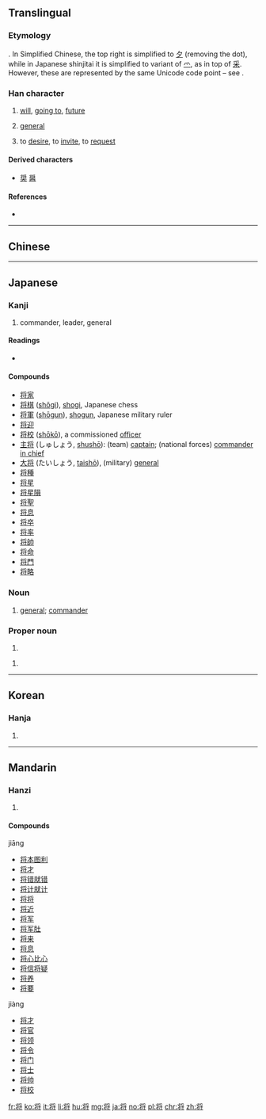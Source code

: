 {{also|將}}
==Translingual==
{{stroke order|strokes=9}}
{{ja-forms|将|将|[[將]]}}

===Etymology===
{{Han simp|將|f=爿|t=丬}}. In Simplified Chinese, the top right is simplified to [[夕]] (removing the dot), while in Japanese shinjitai it is simplified to variant of [[爫]], as in top of [[采]]. However, these are represented by the same Unicode code point – see {{w|Han unification}}.

===Han character===
{{Han char|rn=41|rad=寸|as=06|asj=07|sn=9|snj=10|four=|canj=LMNII|ids=⿰丬𪧷, ⿰丬寽}}

# [[will]], [[going to]], [[future]]
# {{label|mul|military}} [[general]]
# to [[desire]], to [[invite]], to [[request]]

====Derived characters====
* [[奨]] [[醤]]

====References====
* {{Han ref|kx=0294.111|dkj=07437|hdz=42375.010|uh=5C06|ud=23558}}

----

==Chinese==
{{zh-see|將}}

----

==Japanese==

===Kanji===
{{ja-kanji|grade=6|rs=寸07|style=s|kyu=將}}

# commander, leader, general

====Readings====
* {{ja-readings|goon=[[そう]] (sō)|kanon=[[しょう]] (shō)|kun=[[ひきいる]] (hikiiru), [[もって]] (motte), [[まさに]] (masani)}}

====Compounds====
* [[将家]]
* [[将棋]] ([[shōgi]]), [[shogi]], Japanese chess
* [[将軍]] ([[shōgun]]), [[shogun]], Japanese military ruler
* [[将迎]]
* [[将校]] ([[shōkō]]), a commissioned [[officer]]
* [[主将]] (しゅしょう, [[shushō]]): (team) [[captain]]; (national forces) [[commander in chief]]
* [[大将]] (たいしょう, [[taishō]]), (military) [[general]]
* [[将種]]
* [[将星]]
* [[将星隕]]
* [[将聖]]
* [[将息]]
* [[将卒]]
* [[将率]]
* [[将帥]]
* [[将命]]
* [[将門]]
* [[将略]]

===Noun===
{{ja-noun|しょう}}

# [[general]]; [[commander]]

===Proper noun===
{{ja-pos|proper|しょう}}

# {{given name|male|lang=ja|sort=しょう}}

{{ja-pos|proper|まさる}}

# {{given name|male|lang=ja|sort=まさる}}

----

==Korean==

===Hanja===
{{ko-hanja|hangeul=[[장]]|rv=jang|mr=chang}}

# {{defn|lang=ko|sort=寸06}}

----

==Mandarin==

===Hanzi===
{{cmn-hanzi|tra=將|pin=[[jiāng]] ([[jiang1]]), [[jiàng]] ([[jiang4]]), [[qiāng]] ([[qiang1]])|wg=chiang<sup>1</sup>}}

# {{defn|lang=cmn|sort=寸06}}

====Compounds====
jiāng
* [[将本图利]]
* [[将才]]
* [[将错就错]]
* [[将计就计]]
* [[将将]]
* [[将近]]
* [[将军]]
* [[将军肚]]
* [[将来]]
* [[将息]]
* [[将心比心]]
* [[将信将疑]]
* [[将养]]
* [[将要]]
jiàng
* [[将才]]
* [[将官]]
* [[将领]]
* [[将令]]
* [[将门]]
* [[将士]]
* [[将帅]]
* [[将校]]

[[fr:将]]
[[ko:将]]
[[it:将]]
[[li:将]]
[[hu:将]]
[[mg:将]]
[[ja:将]]
[[no:将]]
[[pl:将]]
[[chr:将]]
[[zh:将]]